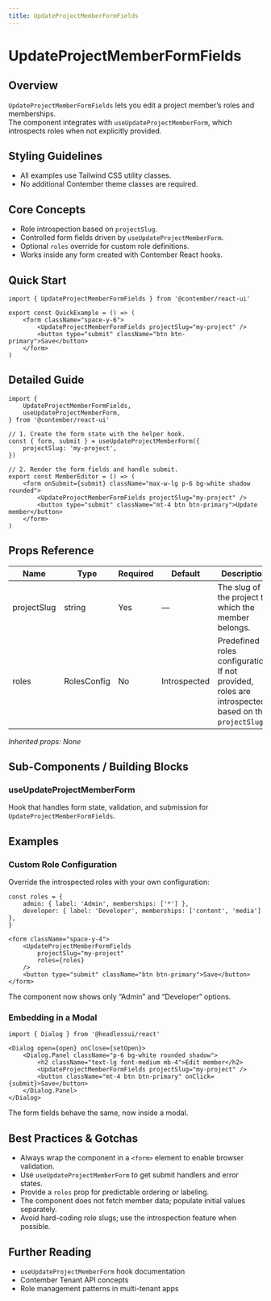 ```yaml
---
title: UpdateProjectMemberFormFields
---
```


<!-- Edited by human: false -->
<!-- Examples count: 1 -->
<!-- Source examples: 1 -->
<!-- Playground examples: 0 -->
<!-- External examples: 0 -->
<!-- Import examples: 0 -->

# UpdateProjectMemberFormFields

## Overview
`UpdateProjectMemberFormFields` lets you edit a project member’s roles and memberships.  
The component integrates with `useUpdateProjectMemberForm`, which introspects roles when not explicitly provided.

## Styling Guidelines
* All examples use Tailwind CSS utility classes.  
* No additional Contember theme classes are required.

## Core Concepts
* Role introspection based on `projectSlug`.
* Controlled form fields driven by `useUpdateProjectMemberForm`.
* Optional `roles` override for custom role definitions.
* Works inside any form created with Contember React hooks.

## Quick Start
```tsx
import { UpdateProjectMemberFormFields } from '@contember/react-ui'

export const QuickExample = () => (
	<form className="space-y-6">
		<UpdateProjectMemberFormFields projectSlug="my-project" />
		<button type="submit" className="btn btn-primary">Save</button>
	</form>
)
```

## Detailed Guide
```tsx
import {
	UpdateProjectMemberFormFields,
	useUpdateProjectMemberForm,
} from '@contember/react-ui'

// 1. Create the form state with the helper hook.
const { form, submit } = useUpdateProjectMemberForm({
	projectSlug: 'my-project',
})

// 2. Render the form fields and handle submit.
export const MemberEditor = () => (
	<form onSubmit={submit} className="max-w-lg p-6 bg-white shadow rounded">
		<UpdateProjectMemberFormFields projectSlug="my-project" />
		<button type="submit" className="mt-4 btn btn-primary">Update member</button>
	</form>
)
```

## Props Reference
| Name | Type | Required | Default | Description |
| --- | --- | --- | --- | --- |
| projectSlug | string | Yes | — | The slug of the project to which the member belongs. |
| roles | RolesConfig | No | Introspected | Predefined roles configuration. If not provided, roles are introspected based on the `projectSlug`. |

_Inherited props: None_

## Sub-Components / Building Blocks
### useUpdateProjectMemberForm
Hook that handles form state, validation, and submission for `UpdateProjectMemberFormFields`.

## Examples
### Custom Role Configuration
Override the introspected roles with your own configuration:
```tsx
const roles = {
	admin: { label: 'Admin', memberships: ['*'] },
	developer: { label: 'Developer', memberships: ['content', 'media'] },
}

<form className="space-y-4">
	<UpdateProjectMemberFormFields
		projectSlug="my-project"
		roles={roles}
	/>
	<button type="submit" className="btn btn-primary">Save</button>
</form>
```
The component now shows only “Admin” and “Developer” options.

### Embedding in a Modal
```tsx
import { Dialog } from '@headlessui/react'

<Dialog open={open} onClose={setOpen}>
	<Dialog.Panel className="p-6 bg-white rounded shadow">
		<h2 className="text-lg font-medium mb-4">Edit member</h2>
		<UpdateProjectMemberFormFields projectSlug="my-project" />
		<button className="mt-4 btn btn-primary" onClick={submit}>Save</button>
	</Dialog.Panel>
</Dialog>
```
The form fields behave the same, now inside a modal.

## Best Practices & Gotchas
* Always wrap the component in a `<form>` element to enable browser validation.  
* Use `useUpdateProjectMemberForm` to get submit handlers and error states.  
* Provide a `roles` prop for predictable ordering or labeling.  
* The component does not fetch member data; populate initial values separately.  
* Avoid hard-coding role slugs; use the introspection feature when possible.

## Further Reading
* `useUpdateProjectMemberForm` hook documentation  
* Contember Tenant API concepts  
* Role management patterns in multi-tenant apps  

<!-- End of Generated Documentation -->